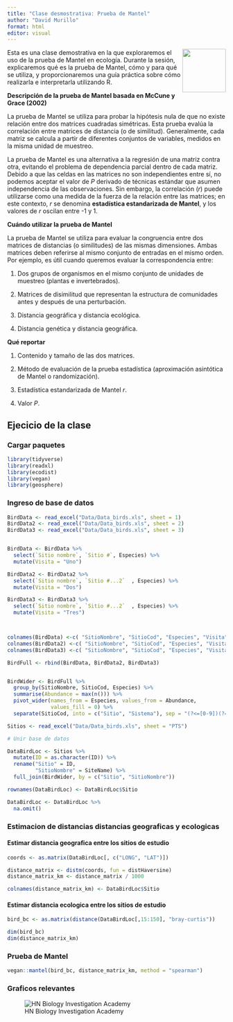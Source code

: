 ---
title: "Clase desmostrativa: Prueba de Mantel"
author: "David Murillo"
format: html
editor: visual
---

[<img src="HN Cursos publicidad/HN Biology Inv Circle.jpg" align="right" width="100"/>](https://www.hnbiology.org/)

Esta es una clase demostrativa en la que exploraremos el uso de la prueba de Mantel en ecología. Durante la sesión, explicaremos qué es la prueba de Mantel, cómo y para qué se utiliza, y proporcionaremos una guía práctica sobre cómo realizarla e interpretarla utilizando R.

**Descripción de la prueba de Mantel basada en McCune y Grace (2002)**

La prueba de Mantel se utiliza para probar la hipótesis nula de que no existe relación entre dos matrices cuadradas simétricas. Esta prueba evalúa la correlación entre matrices de distancia (o de similitud). Generalmente, cada matriz se calcula a partir de diferentes conjuntos de variables, medidos en la misma unidad de muestreo.

La prueba de Mantel es una alternativa a la regresión de una matriz contra otra, evitando el problema de dependencia parcial dentro de cada matriz. Debido a que las celdas en las matrices no son independientes entre sí, no podemos aceptar el valor de *P* derivado de técnicas estándar que asumen independencia de las observaciones. Sin embargo, la correlación (*r*) puede utilizarse como una medida de la fuerza de la relación entre las matrices; en este contexto, *r* se denomina **estadística estandarizada de Mantel**, y los valores de *r* oscilan entre -1 y 1.

**Cuándo utilizar la prueba de Mantel**

La prueba de Mantel se utiliza para evaluar la congruencia entre dos matrices de distancias (o similitudes) de las mismas dimensiones. Ambas matrices deben referirse al mismo conjunto de entradas en el mismo orden. Por ejemplo, es útil cuando queremos evaluar la correspondencia entre:

1)  Dos grupos de organismos en el mismo conjunto de unidades de muestreo (plantas e invertebrados).

2)  Matrices de disimilitud que representan la estructura de comunidades antes y después de una perturbación.

3)  Distancia geográfica y distancia ecológica.

4)  Distancia genética y distancia geográfica.

**Qué reportar**

1)  Contenido y tamaño de las dos matrices.

2)  Método de evaluación de la prueba estadística (aproximación asintótica de Mantel o randomización).

3)  Estadística estandarizada de Mantel *r*.

4)  Valor *P*.


## Ejecicio de la clase

::: panel-tabset 

### Cargar paquetes

```{r, message=FALSE, warning=FALSE}
library(tidyverse)
library(readxl)
library(ecodist)
library(vegan)
library(geosphere)
```


### Ingreso de base de datos

```{r, echo=FALSE, message=FALSE, warning=FALSE}
BirdData <- read_excel("Data/Data_birds.xls", sheet = 1)
BirdData2 <- read_excel("Data/Data_birds.xls", sheet = 2)
BirdData3 <- read_excel("Data/Data_birds.xls", sheet = 3)


BirdData <- BirdData %>% 
  select(`Sitio nombre`, `Sitio #`, Especies) %>% 
  mutate(Visita = "Uno")

BirdData2 <- BirdData2 %>% 
  select(`Sitio nombre`, `Sitio #...2`  , Especies) %>% 
  mutate(Visita = "Dos")

BirdData3 <- BirdData3 %>% 
  select(`Sitio nombre`, `Sitio #...2`  , Especies) %>% 
  mutate(Visita = "Tres")



colnames(BirdData) <-c( "SitioNombre", "SitioCod", "Especies", "Visita")
colnames(BirdData2) <-c( "SitioNombre", "SitioCod", "Especies", "Visita")
colnames(BirdData3) <-c( "SitioNombre", "SitioCod", "Especies", "Visita")

BirdFull <- rbind(BirdData, BirdData2, BirdData3)


BirdWider <- BirdFull %>% 
  group_by(SitioNombre, SitioCod, Especies) %>% 
  summarise(Abundance = max(n())) %>% 
  pivot_wider(names_from = Especies, values_from = Abundance,
              values_fill = 0) %>% 
  separate(SitioCod, into = c("Sitio", "Sistema"), sep = "(?<=[0-9])(?=[A-Za-z])" )

Sitios <- read_excel("Data/Data_birds.xls", sheet = "PTS")

# Unir base de datos

DataBirdLoc <- Sitios %>% 
  mutate(ID = as.character(ID)) %>% 
  rename("Sitio" = ID,
         "SitioNombre" = SiteName) %>% 
  full_join(BirdWider, by = c("Sitio", "SitioNombre"))

rownames(DataBirdLoc) <- DataBirdLoc$Sitio

DataBirdLoc <- DataBirdLoc %>% 
  na.omit()
```


### Estimacion de distancias distancias geograficas y ecologicas

#### Estimar distancia geografica entre los sitios de estudio

```{r}

coords <- as.matrix(DataBirdLoc[, c("LONG", "LAT")])

distance_matrix <- distm(coords, fun = distHaversine)
distance_matrix_km <- distance_matrix / 1000

colnames(distance_matrix_km) <- DataBirdLoc$Sitio
```

#### Estimar distancia ecologica entre los sitios de estudio

```{r}
bird_bc <- as.matrix(distance(DataBirdLoc[,15:150], "bray-curtis"))

dim(bird_bc)           
dim(distance_matrix_km)

```


### Prueba de Mantel

```{r}
vegan::mantel(bird_bc, distance_matrix_km, method = "spearman")
```


### Graficos relevantes


:::



![HN Biology Investigation Academy](HN%20Cursos%20publicidad/HN%20Biology%20Inv%20large.jpg)
